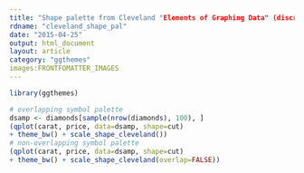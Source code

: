 ```yaml
---
title: "Shape palette from Cleveland "Elements of Graphing Data" (discrete)."
rdname: "cleveland_shape_pal"
date: "2015-04-25"
output: html_document
layout: article
category: "ggthemes"
images:FRONTFOMATTER_IMAGES
---
```


```r
library(ggthemes)
```

```r

# overlapping symbol palette
dsamp <- diamonds[sample(nrow(diamonds), 100), ]
(qplot(carat, price, data=dsamp, shape=cut)
+ theme_bw() + scale_shape_cleveland())
# non-overlapping symbol palette
(qplot(carat, price, data=dsamp, shape=cut)
+ theme_bw() + scale_shape_cleveland(overlap=FALSE))



```